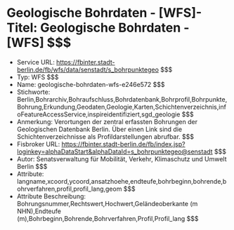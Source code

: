 # Geologische Bohrdaten - [WFS]- Titel: Geologische Bohrdaten - [WFS] $$$
- Service URL: https://fbinter.stadt-berlin.de/fb/wfs/data/senstadt/s_bohrpunktegeo $$$
- Typ: WFS $$$
- Name: geologische-bohrdaten-wfs-e246e572 $$$
- Stichworte: Berlin,Bohrarchiv,Bohraufschluss,Bohrdatenbank,Bohrprofil,Bohrpunkte,Bohrung,Erkundung,Geodaten,Geologie,Karten,Schichtenverzeichnis,infoFeatureAccessService,inspireidentifiziert,sgd_geologie $$$
- Anmerkung: Verortungen der zentral erfassten Bohrungen der Geologischen Datenbank Berlin. Über einen Link sind die Schichtenverzeichnisse als Profildarstellungen abrufbar. $$$
- Fisbroker URL: https://fbinter.stadt-berlin.de/fb/index.jsp?loginkey=alphaDataStart&alphaDataId=s_bohrpunktegeo@senstadt $$$
- Autor: Senatsverwaltung für Mobilität, Verkehr, Klimaschutz und Umwelt Berlin $$$
- Attribute: langname,xcoord,ycoord,ansatzhoehe,endteufe,bohrbeginn,bohrende,bohrverfahren,profil,profil_lang,geom $$$
- Attribute Beschreibung: Bohrungsnummer,Rechtswert,Hochwert,Geländeoberkante (m NHN),Endteufe (m),Bohrbeginn,Bohrende,Bohrverfahren,Profil,Profil_lang $$$
